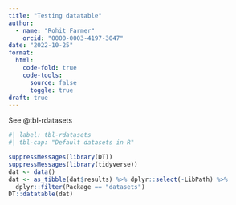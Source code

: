 ```yaml
---
title: "Testing datatable"
author: 
  - name: "Rohit Farmer"
    orcid: "0000-0003-4197-3047"
date: "2022-10-25"
format:
  html:
    code-fold: true
    code-tools:
      source: false
      toggle: true
draft: true
---
```


See @tbl-rdatasets


```r
#| label: tbl-rdatasets
#| tbl-cap: "Default datasets in R"

suppressMessages(library(DT))
suppressMessages(library(tidyverse))
dat <- data()
dat <- as_tibble(dat$results) %>% dplyr::select(-LibPath) %>%
  dplyr::filter(Package == "datasets")
DT::datatable(dat)
```
